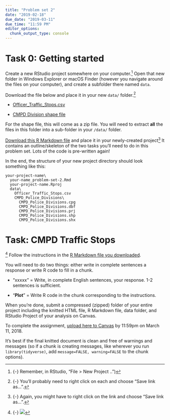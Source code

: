 ```yaml
---
title: "Problem set 2"
date: "2019-02-18"
due_date: "2019-03-11"
due_time: "11:59 PM"
editor_options: 
  chunk_output_type: console
---
```


# Task 0: Getting started

Create a new RStudio project somewhere on your computer.^[{-} Remember, in RStudio, "File > New Project ..")] Open that new folder in Windows Explorer or macOS Finder (however you navigate around the files on your computer), and create a subfolder there named `data`.

Download the file below and place it in your new `data/` folder.^[{-} You'll probably need to right click on each and choose "Save link as…".]

- <i class="fas fa-table"></i> [Officer_Traffic_Stops.csv](http://clt-charlotte.opendata.arcgis.com/datasets/c458bca429b542bbb31130c23510628a_7.csv)

- <i class="fas fa-table"></i> [CMPD Division shape file](http://clt-charlotte.opendata.arcgis.com/datasets/47167ee6d69248acbd825f2859c68dbf_5.zip)

For the shape file, this will come as a zip file. You will need to extract **all** the files in this folder into a sub-folder in your `/data/` folder.

[Download this R Markdown file](/files/your-name_problem-set-2.Rmd) and place it in your newly-created project^[{-} Again, you might have to right click on the link and choose "Save link as…".] It contains an outline/skeleton of the two tasks you'll need to do in this problem set. Lots of the code is pre-written again!

In the end, the structure of your new project directory should look something like this:

```
your-project-name\
  your-name_problem-set-2.Rmd
  your-project-name.Rproj
  data\
    Officer_Traffic_Stops.csv
    CMPD_Police_Divisions\
      CMPD_Police_Divisions.cpg
      CMPD_Police_Divisions.dbf
      CMPD_Police_Divisions.prj
      CMPD_Police_Divisions.shp
      CMPD_Police_Divisions.shx
```

# Task: CMPD Traffic Stops

^[{-} ![](https://media.giphy.com/media/l2Jed4yKA1OlaFJPW/giphy.gif)] Follow the instructions in the [R Markdown file you downloaded](/files/your-name_problem-set-2.Rmd).

You will need to do two things: either write in complete sentences a response or write R code to fill in a chunk.

- "xxxxx" = Write, in complete English sentences, your response. 1-2 sentences is sufficient.

- "**Plot**" = Write R code in the chunk corresponding to the instructions.

When you're done, submit a compressed (zipped) folder of your entire project including the knitted HTML file, R Markdown file, data folder, and RStudio Project of your analysis on Canvas. 

To complete the assignment, [upload here to Canvas](https://uncc.instructure.com/courses/100065/assignments/516672) by 11:59pm on March 11, 2018.

It's best if the final knitted document is clean and free of warnings and messages (so if a chunk is creating messages, like wherever you run `library(tidyverse)`, add `message=FALSE, warning=FALSE` to the chunk options).

